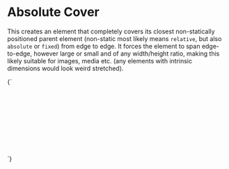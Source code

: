 
<Meta title="Utilities/absolute cover" />

# Absolute Cover

This creates an element that completely covers its closest non-statically positioned parent element (non-static most likely means `relative`, but also `absolute` or `fixed`) from edge to edge. It forces the element to span edge-to-edge, however large or small and of any width/height ratio, making this likely suitable for images, media etc. (any elements with intrinsic dimensions  would look weird stretched).

<Canvas>
  <Story name="Absolute cover">
    {`
      <div class="u-bg--brand-2" style="min-height: 10rem; position: relative">
        <div class="u-absolute-cover">This element covers the entire parent element</div>
      </div>
    `}
  </Story>
</Canvas>
